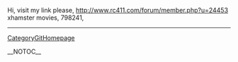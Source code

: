 Hi, visit my link please, http://www.rc411.com/forum/member.php?u=24453 xhamster movies,  798241,
----
[[CategoryGitHomepage]]

__NOTOC__